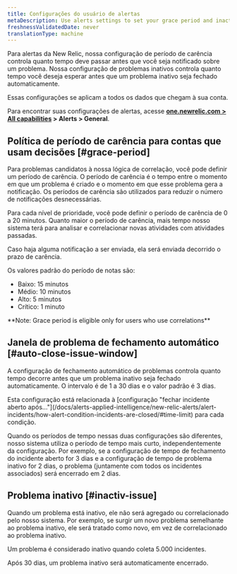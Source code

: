```yaml
---
title: Configurações do usuário de alertas
metaDescription: Use alerts settings to set your grace period and inactive issue time policies.
freshnessValidatedDate: never
translationType: machine
---
```


Para alertas da New Relic, nossa configuração de período de carência controla quanto tempo deve passar antes que você seja notificado sobre um problema. Nossa configuração de problemas inativos controla quanto tempo você deseja esperar antes que um problema inativo seja fechado automaticamente.

Essas configurações se aplicam a todos os dados que chegam à sua conta.

Para encontrar suas configurações de alertas, acesse <DNT>**[one.newrelic.com > All capabilities](https://one.newrelic.com/all-capabilities) > Alerts > General**</DNT>.

## Política de período de carência para contas que usam decisões [#grace-period]

Para problemas candidatos à nossa lógica de correlação, você pode definir um período de carência. O período de carência é o tempo entre o momento em que um problema é criado e o momento em que esse problema gera a notificação. Os períodos de carência são utilizados para reduzir o número de notificações desnecessárias.

Para cada nível de prioridade, você pode definir o período de carência de 0 a 20 minutos. Quanto maior o período de carência, mais tempo nosso sistema terá para analisar e correlacionar novas atividades com atividades passadas.

Caso haja alguma notificação a ser enviada, ela será enviada decorrido o prazo de carência.

Os valores padrão do período de notas são:

* Baixo: 15 minutos
* Médio: 10 minutos
* Alto: 5 minutos
* Crítico: 1 minuto

<DNT>
  **Note: Grace period is eligible only for users who use correlations**
</DNT>

## Janela de problema de fechamento automático [#auto-close-issue-window]

A configuração de fechamento automático de problemas controla quanto tempo decorre antes que um problema inativo seja fechado automaticamente. O intervalo é de 1 a 30 dias e o valor padrão é 3 dias.

<Callout variant="tip">
  Esta configuração está relacionada à [configuração "fechar incidente aberto após..."](/docs/alerts-applied-intelligence/new-relic-alerts/alert-incidents/how-alert-condition-incidents-are-closed/#time-limit) para cada condição.

  Quando os períodos de tempo nessas duas configurações são diferentes, nosso sistema utiliza o período de tempo mais curto, independentemente da configuração. Por exemplo, se a configuração de tempo de fechamento do incidente aberto for 3 dias e a configuração de tempo de problema inativo for 2 dias, o problema (juntamente com todos os incidentes associados) será encerrado em 2 dias.
</Callout>

## Problema inativo [#inactiv-issue]

Quando um problema está inativo, ele não será agregado ou correlacionado pelo nosso sistema. Por exemplo, se surgir um novo problema semelhante ao problema inativo, ele será tratado como novo, em vez de correlacionado ao problema inativo.

Um problema é considerado inativo quando coleta 5.000 incidentes.

Após 30 dias, um problema inativo será automaticamente encerrado.